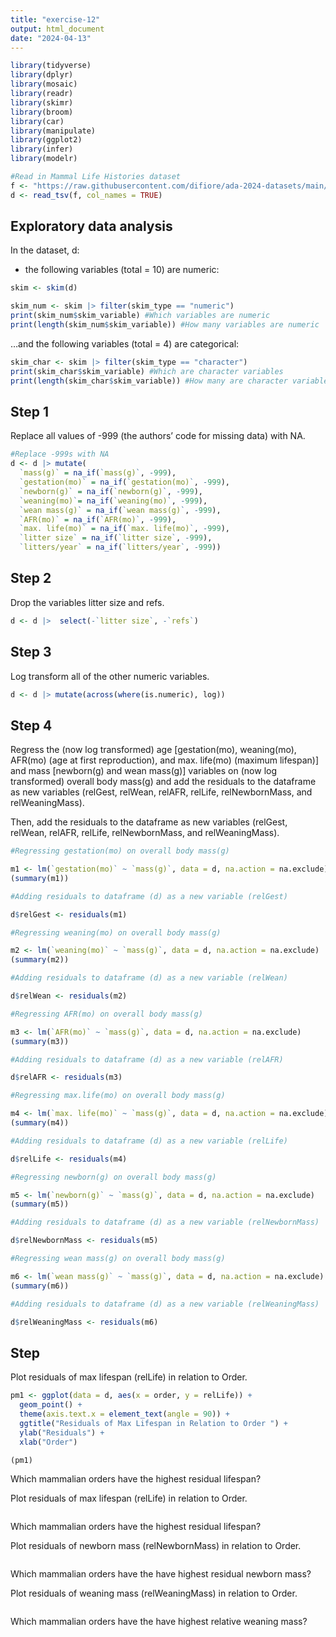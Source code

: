 ```yaml
---
title: "exercise-12"
output: html_document
date: "2024-04-13"
---
```


```r
library(tidyverse)
library(dplyr)
library(mosaic)
library(readr)
library(skimr)
library(broom)
library(car)
library(manipulate)
library(ggplot2)
library(infer)
library(modelr)
```

```r
#Read in Mammal Life Histories dataset
f <- "https://raw.githubusercontent.com/difiore/ada-2024-datasets/main/Mammal_lifehistories_v2.txt"
d <- read_tsv(f, col_names = TRUE)
```

## Exploratory data analysis

In the dataset, d:

* the following variables (total = 10) are numeric:

```r
skim <- skim(d)

skim_num <- skim |> filter(skim_type == "numeric")
print(skim_num$skim_variable) #Which variables are numeric
print(length(skim_num$skim_variable)) #How many variables are numeric
```

...and the following variables (total = 4) are categorical:

```r
skim_char <- skim |> filter(skim_type == "character")
print(skim_char$skim_variable) #Which are character variables
print(length(skim_char$skim_variable)) #How many are character variables
```

## Step 1

Replace all values of -999 (the authors’ code for missing data) with NA.

```r
#Replace -999s with NA
d <- d |> mutate(
  `mass(g)` = na_if(`mass(g)`, -999),
  `gestation(mo)` = na_if(`gestation(mo)`, -999),
  `newborn(g)` = na_if(`newborn(g)`, -999),
  `weaning(mo)`= na_if(`weaning(mo)`, -999),
  `wean mass(g)` = na_if(`wean mass(g)`, -999),
  `AFR(mo)` = na_if(`AFR(mo)`, -999),
  `max. life(mo)` = na_if(`max. life(mo)`, -999),
  `litter size` = na_if(`litter size`, -999),
  `litters/year` = na_if(`litters/year`, -999))
```

## Step 2

Drop the variables litter size and refs.

```r
d <- d |>  select(-`litter size`, -`refs`)
```

## Step 3

Log transform all of the other numeric variables.

```r
d <- d |> mutate(across(where(is.numeric), log))
```

## Step 4

Regress the (now log transformed) age [gestation(mo), weaning(mo), AFR(mo) (age at first reproduction), and max. life(mo) (maximum lifespan)] and mass [newborn(g) and wean mass(g)] variables on (now log transformed) overall body mass(g) and add the residuals to the dataframe as new variables (relGest, relWean, relAFR, relLife, relNewbornMass, and relWeaningMass).

Then, add the residuals to the dataframe as new variables (relGest, relWean, relAFR, relLife, relNewbornMass, and relWeaningMass).

```r
#Regressing gestation(mo) on overall body mass(g)

m1 <- lm(`gestation(mo)` ~ `mass(g)`, data = d, na.action = na.exclude)
(summary(m1))
```

```r
#Adding residuals to dataframe (d) as a new variable (relGest)

d$relGest <- residuals(m1)
```

```r
#Regressing weaning(mo) on overall body mass(g)

m2 <- lm(`weaning(mo)` ~ `mass(g)`, data = d, na.action = na.exclude)
(summary(m2))
```

```r
#Adding residuals to dataframe (d) as a new variable (relWean)

d$relWean <- residuals(m2)
```

```r
#Regressing AFR(mo) on overall body mass(g)

m3 <- lm(`AFR(mo)` ~ `mass(g)`, data = d, na.action = na.exclude)
(summary(m3))
```

```r
#Adding residuals to dataframe (d) as a new variable (relAFR)

d$relAFR <- residuals(m3)
```

```r
#Regressing max.life(mo) on overall body mass(g)

m4 <- lm(`max. life(mo)` ~ `mass(g)`, data = d, na.action = na.exclude)
(summary(m4))
```

```r
#Adding residuals to dataframe (d) as a new variable (relLife)

d$relLife <- residuals(m4)
```

```r
#Regressing newborn(g) on overall body mass(g)

m5 <- lm(`newborn(g)` ~ `mass(g)`, data = d, na.action = na.exclude)
(summary(m5))
```

```r
#Adding residuals to dataframe (d) as a new variable (relNewbornMass)

d$relNewbornMass <- residuals(m5)
```

```r
#Regressing wean mass(g) on overall body mass(g)

m6 <- lm(`wean mass(g)` ~ `mass(g)`, data = d, na.action = na.exclude)
(summary(m6))
```

```r
#Adding residuals to dataframe (d) as a new variable (relWeaningMass)

d$relWeaningMass <- residuals(m6)
```

## Step

Plot residuals of max lifespan (relLife) in relation to Order. 

```r
pm1 <- ggplot(data = d, aes(x = order, y = relLife)) + 
  geom_point() +
  theme(axis.text.x = element_text(angle = 90)) +
  ggtitle("Residuals of Max Lifespan in Relation to Order ") +
  ylab("Residuals") + 
  xlab("Order") 

(pm1)
```

Which mammalian orders have the highest residual lifespan?

Plot residuals of max lifespan (relLife) in relation to Order. 

```r

```

Which mammalian orders have the highest residual lifespan?

Plot residuals of newborn mass (relNewbornMass) in relation to Order. 

```r

```

Which mammalian orders have the have highest residual newborn mass?

Plot residuals of weaning mass (relWeaningMass) in relation to Order.

```r

```

Which mammalian orders have the have highest relative weaning mass?


